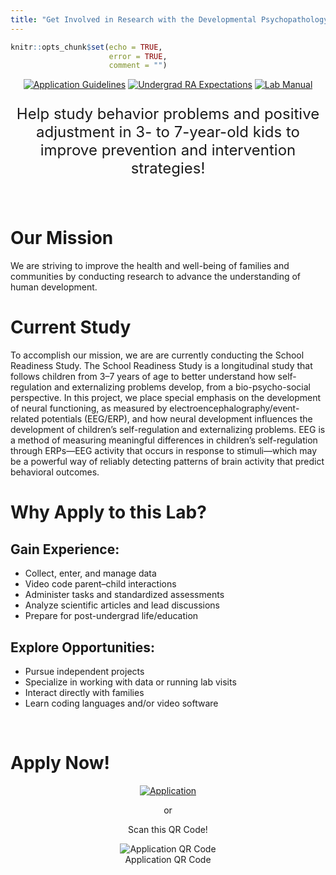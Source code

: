```yaml
---
title: "Get Involved in Research with the Developmental Psychopathology Lab!"
---
```


```r
knitr::opts_chunk$set(echo = TRUE,
                      error = TRUE,
                      comment = "")
```



<center>

[![Application Guidelines](images/applicationGuidelines.png)](https://devpsylab.github.io/LabWiki/prospective-undergradRA.html)
[![Undergrad RA Expectations](images/labExpectations.png)](https://devpsylab.github.io/LabWiki/expectations-undergradRA.html)
[![Lab Manual](images/labManual.png)](https://devpsylab.github.io/LabWiki/manual.html)


<font size = 5>

Help study behavior problems and positive adjustment in 3- to 7-year-old kids to improve prevention and intervention strategies!

</font>

</center>

<br>

# Our Mission

We are striving to improve the health and well-being of families and communities by conducting research to advance the understanding of human development.

# Current Study

To accomplish our mission, we are are currently conducting the School Readiness Study.
The School Readiness Study is a longitudinal study that follows children from 3–7 years of age to better understand how self-regulation and externalizing problems develop, from a bio-psycho-social perspective.
In this project, we place special emphasis on the development of neural functioning, as measured by electroencephalography/event-related potentials (EEG/ERP), and how neural development influences the development of children’s self-regulation and externalizing problems. EEG is a method of measuring meaningful differences in children’s self-regulation through ERPs—EEG activity that occurs in response to stimuli—which may be a powerful way of reliably detecting patterns of brain activity that predict behavioral outcomes.

# Why Apply to this Lab?

## Gain Experience:

* Collect, enter, and manage data 
* Video code parent–child interactions
* Administer tasks and standardized assessments
* Analyze scientific articles and lead discussions
* Prepare for post-undergrad life/education

## Explore Opportunities:

* Pursue independent projects
* Specialize in working with data or running lab visits
* Interact directly with families
* Learn coding languages and/or video software

<br>

# Apply Now!

<center>

[![Application](images/apply.png)](https://uiowa.qualtrics.com/jfe/form/SV_6foZRkaDKfsPf49?Q_JFE=qdg)

or

Scan this QR Code!

![Application QR Code](images/qr.jpg)

</center>